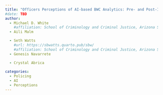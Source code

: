 ```yaml
---
title: "Officers Perceptions of AI-based BWC Analytics: Pre- and Post-Implementation"
#date: TBD
author:
  - Michael D. White
    #affiliation: School of Criminology and Criminal Justice, Arizona State University
  - Aili Malm

  - Seth Watts
    #url: https://sbwatts.quarto.pub/sbw/
    #affiliation: School of Criminology and Criminal Justice, Arizona State University
  - Genesis Navarrete

  - Crystal Abrica
  
categories:
  - Policing
  - AI
  - Perceptions
---
```

